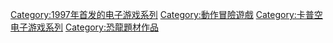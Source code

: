{{DEFAULTSORT:Dino Crisis}}
[[Category:1997年首发的电子游戏系列|Category:1997年首发的电子游戏系列]]
[[Category:動作冒險遊戲|Category:動作冒險遊戲]]
[[Category:卡普空电子游戏系列|Category:卡普空电子游戏系列]]
[[Category:恐龍題材作品|Category:恐龍題材作品]]